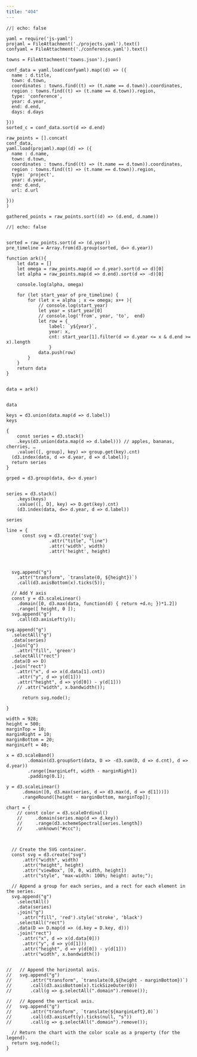 ```yaml
---
title: "404"
---
```



```ojs
//| echo: false

yaml = require('js-yaml')
projaml = FileAttachment('./projects.yaml').text()
confyaml = FileAttachment('./conference.yaml').text()

towns = FileAttachment('towns.json').json()

conf_data = yaml.load(confyaml).map((d) => ({
  name : d.title,
  town: d.town,
  coordinates : towns.find((t) => (t.name == d.town)).coordinates,
  region : towns.find((t) => (t.name == d.town)).region,
  type: 'conference',
  year: d.year,
  end: d.end,
  days: d.days

}))
sorted_c = conf_data.sort(d => d.end)

raw_points = [].concat(
conf_data,
yaml.load(projaml).map((d) => ({
  name : d.name,
  town: d.town,
  coordinates : towns.find((t) => (t.name == d.town)).coordinates,
  region : towns.find((t) => (t.name == d.town)).region,
  type: 'project',
  year: d.year,
  end: d.end,
  url: d.url

}))
)

gathered_points = raw_points.sort((d) => (d.end, d.name))

```

```ojs
//| echo: false


sorted = raw_points.sort(d => (d.year))
pre_timeline = Array.from(d3.group(sorted, d=> d.year))

function ark(){
    let data = []
    let omega = raw_points.map(d => d.year).sort(d => d)[0]
    let alpha = raw_points.map(d => d.end).sort(d => -d)[0]

    console.log(alpha, omega)

    for (let start_year of pre_timeline) {
        for (let x = alpha ; x <= omega; x++ ){
            // console.log(start_year)
            let year = start_year[0]
            // console.log('from', year, 'to',  end)
            let row = {
                label: `y${year}`,
                year: x,
                cnt: start_year[1].filter(d => d.year <= x & d.end >= x).length
                }
            data.push(row)
        }
    }
    return data
}


data = ark()


data
```

```ojs
keys = d3.union(data.map(d => d.label))
keys
```



```ojs
{
    const series = d3.stack()
    .keys(d3.union(data.map(d => d.label))) // apples, bananas, cherries, …
    .value(([, group], key) => group.get(key).cnt)
  (d3.index(data, d => d.year, d => d.label));
  return series
}

```

```ojs
grped = d3.group(data, d=> d.year)


```

```ojs

series = d3.stack()
    .keys(keys)
    .value(([, D], key) => D.get(key).cnt)
    (d3.index(data, d=> d.year, d => d.label))

series
```


```ojs
line = {
      const svg = d3.create('svg')
                .attr("title", "line")
                .attr('width', width)
                .attr('height', height)



  svg.append("g")
    .attr("transform", `translate(0, ${height})`)
    .call(d3.axisBottom(x).ticks(5));

  // Add Y axis
  const y = d3.scaleLinear()
    .domain([0, d3.max(data, function(d) { return +d.n; })*1.2])
    .range([ height, 0 ]);
  svg.append("g")
    .call(d3.axisLeft(y));

svg.append("g")
  .selectAll("g")
  .data(series)
  .join("g")
    .attr("fill", 'green')
  .selectAll("rect")
  .data(D => D)
  .join("rect")
    .attr("x", d => x(d.data[1].cnt))
    .attr("y", d => y(d[1]))
    .attr("height", d => y(d[0]) - y(d[1]))
    // .attr("width", x.bandwidth());

      return svg.node();

}

```


```ojs
width = 928;
height = 500;
marginTop = 10;
marginRight = 10;
marginBottom = 20;
marginLeft = 40;

x = d3.scaleBand()
        .domain(d3.groupSort(data, D => -d3.sum(D, d => d.cnt), d => d.year))
        .range([marginLeft, width - marginRight])
        .padding(0.1);

y = d3.scaleLinear()
      .domain([0, d3.max(series, d => d3.max(d, d => d[1]))])
      .rangeRound([height - marginBottom, marginTop]);
```


```ojs
chart = {
    // const color = d3.scaleOrdinal()
    //     .domain(series.map(d => d.key))
    //     .range(d3.schemeSpectral[series.length])
    //     .unknown("#ccc");



  // Create the SVG container.
  const svg = d3.create("svg")
      .attr("width", width)
      .attr("height", height)
      .attr("viewBox", [0, 0, width, height])
      .attr("style", "max-width: 100%; height: auto;");

  // Append a group for each series, and a rect for each element in the series.
  svg.append("g")
    .selectAll()
    .data(series)
    .join("g")
      .attr("fill", 'red').style('stroke', 'black')
    .selectAll("rect")
    .data(D => D.map(d => (d.key = D.key, d)))
    .join("rect")
      .attr("x", d => x(d.data[0]))
      .attr("y", d => y(d[1]))
      .attr("height", d => y(d[0]) - y(d[1]))
      .attr("width", x.bandwidth())


//   // Append the horizontal axis.
//   svg.append("g")
//       .attr("transform", `translate(0,${height - marginBottom})`)
//       .call(d3.axisBottom(x).tickSizeOuter(0))
//       .call(g => g.selectAll(".domain").remove());

//   // Append the vertical axis.
//   svg.append("g")
//       .attr("transform", `translate(${marginLeft},0)`)
//       .call(d3.axisLeft(y).ticks(null, "s"))
//       .call(g => g.selectAll(".domain").remove());

  // Return the chart with the color scale as a property (for the legend).
  return svg.node();
}
```
